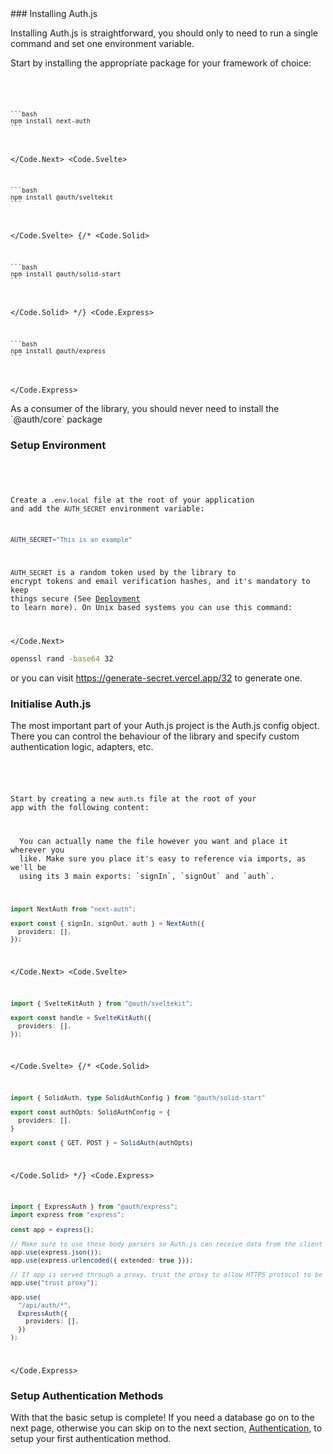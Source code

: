 
<Steps>
### Installing Auth.js

Installing Auth.js is straightforward, you should only to need to run a single command and set one environment variable.

Start by installing the appropriate package for your framework of choice:

<Code>
  <Code.Next>
    
    ```bash
    npm install next-auth
    ```

  </Code.Next>
  <Code.Svelte>
  
    ```bash
    npm install @auth/sveltekit
    ```
  </Code.Svelte>
  {/* <Code.Solid>
  
    ```bash
    npm install @auth/solid-start
    ```
  
  </Code.Solid> */}
  <Code.Express>
  
    ```bash
    npm install @auth/express
    ```
  
  </Code.Express>
</Code>

<Callout type="info">
  As a consumer of the library, you should never need to install the
  `@auth/core` package
</Callout>

### Setup Environment

<Code>
  <Code.Next>

Create a `.env.local` file at the root of your application and add the `AUTH_SECRET` environment variable:

```bash filename=".env.local"
AUTH_SECRET="This is an example"
```

`AUTH_SECRET` is a random token used by the library to encrypt tokens and email verification hashes, and it's mandatory to keep things secure (See [Deployment](/getting-started/deployment) to learn more). On Unix based systems you can use this command:

  </Code.Next>
</Code>

```bash
openssl rand -base64 32
```

or you can visit https://generate-secret.vercel.app/32 to generate one.

### Initialise Auth.js

The most important part of your Auth.js project is the Auth.js config object. There you can control
the behaviour of the library and specify custom authentication logic, adapters, etc.

<Code>
  <Code.Next>

Start by creating a new `auth.ts` file at the root of your app with the following content:

<Callout type="info">
  You can actually name the file however you want and place it wherever you
  like. Make sure you place it's easy to reference via imports, as we'll be
  using its 3 main exports: `signIn`, `signOut` and `auth`.
</Callout>

```ts filename="./auth.ts"
import NextAuth from "next-auth";

export const { signIn, signOut, auth } = NextAuth({
  providers: [],
});
```

  </Code.Next>
  <Code.Svelte>

```ts filename="./src/hooks.server.ts"
import { SvelteKitAuth } from "@auth/sveltekit";

export const handle = SvelteKitAuth({
  providers: [],
});
```

  </Code.Svelte>
  {/* <Code.Solid>

```ts filename="./routes/api/auth/[...solidauth].ts"
import { SolidAuth, type SolidAuthConfig } from "@auth/solid-start"

export const authOpts: SolidAuthConfig = {
  providers: [],
}

export const { GET, POST } = SolidAuth(authOpts)
```

  </Code.Solid> */}
  <Code.Express>

```ts filename="./src/routes/auth.route.ts"
import { ExpressAuth } from "@auth/express";
import express from "express";

const app = express();

// Make sure to use these body parsers so Auth.js can receive data from the client
app.use(express.json());
app.use(express.urlencoded({ extended: true }));

// If app is served through a proxy, trust the proxy to allow HTTPS protocol to be detected
app.use("trust proxy");

app.use(
  "/api/auth/*",
  ExpressAuth({
    providers: [],
  })
);
```

  </Code.Express>
</Code>

### Setup Authentication Methods

With that the basic setup is complete! If you need a database go on to the next page, otherwise you
can skip on to the next section, [Authentication](/getting-started/authentication), to setup your first authentication method.

</Steps>
